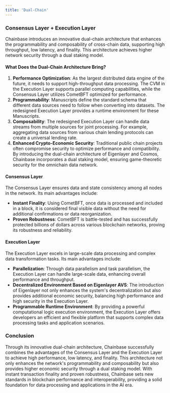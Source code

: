 ```yaml
---
title: 'Dual-Chain'
---
```


### Consensus Layer + Execution Layer

Chainbase introduces an innovative dual-chain architecture that enhances the programmability and composability of cross-chain data, supporting high throughput, low latency, and finality. This architecture achieves higher network security through a dual staking model.

#### What Does the Dual-Chain Architecture Bring?

1. **Performance Optimization**: As the largest distributed data engine of the future, it needs to support high-throughput data processing. The CVM in the Execution Layer supports parallel computing capabilities, while the Consensus Layer utilizes CometBFT optimized for performance.
2. **Programmability**: Manuscripts define the standard schema that different data sources need to follow when converting into datasets. The redesigned Execution Layer provides a runtime environment for these Manuscripts.
3. **Composability**: The redesigned Execution Layer can handle data streams from multiple sources for joint processing. For example, aggregating data sources from various chain lending protocols can create a universal lending rate.
4. **Enhanced Crypto-Economic Security**: Traditional public chain projects often compromise security to optimize performance and compatibility. By introducing the dual-chain architecture of Eigenlayer and Cosmos, Chainbase incorporates a dual staking model, ensuring game-theoretic security for the omnichain data network.

#### Consensus Layer

The Consensus Layer ensures data and state consistency among all nodes in the network. Its main advantages include:

- **Instant Finality**: Using CometBFT, once data is processed and included in a block, it is considered final visible data without the need for additional confirmations or data reorganization.
- **Proven Robustness**: CometBFT is battle-tested and has successfully protected billions of dollars across various blockchain networks, proving its robustness and reliability.

#### Execution Layer

The Execution Layer excels in large-scale data processing and complex data transformation tasks. Its main advantages include:

- **Parallelization**: Through data parallelism and task parallelism, the Execution Layer can handle large-scale data, enhancing overall performance and throughput.
- **Decentralized Environment Based on Eigenlayer AVS**: The introduction of Eigenlayer not only enhances the system's decentralization but also provides additional economic security, balancing high performance and high security in the Execution Layer.
- **Programmable Runtime Environment**: By providing a powerful computational logic execution environment, the Execution Layer offers developers an efficient and flexible platform that supports complex data processing tasks and application scenarios.

### Conclusion

Through its innovative dual-chain architecture, Chainbase successfully combines the advantages of the Consensus Layer and the Execution Layer to achieve high performance, low latency, and finality. This architecture not only enhances the network's programmability and composability but also provides higher economic security through a dual staking model. With instant transaction finality and proven robustness, Chainbase sets new standards in blockchain performance and interoperability, providing a solid foundation for data processing and applications in the AI era.
